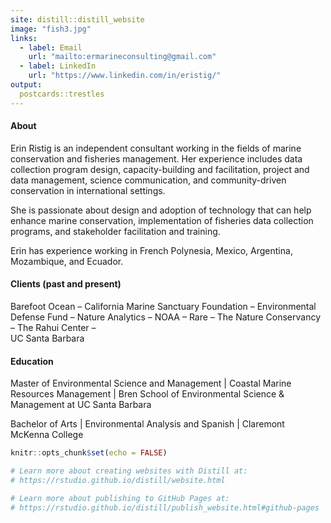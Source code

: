 ```yaml
---
site: distill::distill_website
image: "fish3.jpg"
links:
  - label: Email
    url: "mailto:ermarineconsulting@gmail.com"
  - label: LinkedIn
    url: "https://www.linkedin.com/in/eristig/"
output:
  postcards::trestles
---
```

#### **About**  
Erin Ristig is an independent consultant working in the fields of marine conservation and fisheries management. Her experience includes data collection program design, capacity-building and facilitation, project and data management, science communication, and community-driven conservation in international settings. 

She is passionate about design and adoption of technology that can help enhance marine conservation, implementation of fisheries data collection programs, and stakeholder facilitation and training.

Erin has experience working in French Polynesia, Mexico, Argentina, Mozambique, and Ecuador.


#### **Clients (past and present)**                       
Barefoot Ocean --
California Marine Sanctuary Foundation --
Environmental Defense Fund --
Nature Analytics --
NOAA --
Rare --
The Nature Conservancy --
The Rahui Center --   
UC Santa Barbara


#### **Education**   
Master of Environmental Science and Management | Coastal Marine Resources Management | Bren School of Environmental Science & Management at UC Santa Barbara     

Bachelor of Arts | Environmental Analysis and Spanish | Claremont McKenna College

```r
knitr::opts_chunk$set(echo = FALSE)

# Learn more about creating websites with Distill at:
# https://rstudio.github.io/distill/website.html

# Learn more about publishing to GitHub Pages at:
# https://rstudio.github.io/distill/publish_website.html#github-pages

```

